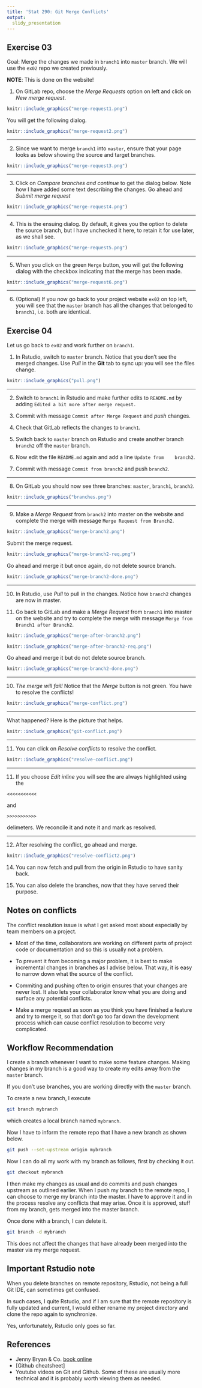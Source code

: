 ```yaml
---
title: 'Stat 290: Git Merge Conflicts'
output:
  slidy_presentation
---
```



## Exercise 03

Goal: Merge the changes we made in `branch1` into `master` branch.
We will use the `ex02` repo we created previously.

__NOTE__: This is done on the website!

1. On GitLab repo, choose the _Merge Requests_ option on left and
click on _New merge request_.

```r
knitr::include_graphics("merge-request1.png")
```

You will get the following dialog.

```r
knitr::include_graphics("merge-request2.png")
```

___


2. Since we want to merge `branch1` into `master`, ensure that your
   page looks as below showing the source and target branches.
   
```r
knitr::include_graphics("merge-request3.png")
```

___


3. Click on _Compare branches and continue_ to get the dialog
below. Note how I have added some text describing the changes. Go ahead and _Submit merge request_


```r
knitr::include_graphics("merge-request4.png")
```

___


4. This is the ensuing dialog. By default, it gives you the option to
delete the source branch, but I have unchecked it here, to retain it
for use later, as we shall see.

```r
knitr::include_graphics("merge-request5.png")
```

___


5. When you click on the green `Merge` button, you will get the
   following dialog with the checkbox indicating that the merge has
   been made. 


```r
knitr::include_graphics("merge-request6.png")
```

___


6. (Optional) If you now go back to your project website `ex02` on top
   left, you will see that the `master` branch has all the changes
   that belonged to `branch1`, i.e. both are identical.
	

## Exercise 04

Let us go back to `ex02` and work further on `branch1`.

1. In Rstudio, switch to `master` branch.  Notice that you don't see
the merged changes. Use _Pull_ in the __Git__ tab to sync up: you will
see the files change.

```r
knitr::include_graphics("pull.png")
```

___

2. Switch to `branch1` in Rstudio and make further edits to
   `README.md` by adding `Edited a bit more after merge request.`

3. Commit with message `Commit after Merge Request` and _push_ changes.

4. Check that GitLab reflects the changes to `branch1`.

5. Switch back to `master` branch on Rstudio and create another branch
   `branch2` off the `master` branch.

6. Now edit the file `README.md` again and add a line `Update from
   branch2`.

7. Commit with message `Commit from branch2` and push `branch2`.

___

8. On GitLab you should now see three branches: `master`, `branch1`,
   `branch2`.

```r
knitr::include_graphics("branches.png")
```   

___

9. Make a _Merge Request_ from `branch2` into master on the website
   and complete the merge with message `Merge Request from Branch2`.

```r
knitr::include_graphics("merge-branch2.png")
```

Submit the merge request.

```r
knitr::include_graphics("merge-branch2-req.png")
```


Go ahead and merge it but once again, do not delete source branch.


```r
knitr::include_graphics("merge-branch2-done.png")
```

___

10. In Rstudio, use _Pull_ to pull in the changes. Notice how `branch2`
   changes are now in master.

11. Go back to GitLab and make a _Merge Request_ from `branch1` into master on the website
   and try to complete the merge with message `Merge from Branch1 after Branch2`.


```r
knitr::include_graphics("merge-after-branch2.png")
```


```r
knitr::include_graphics("merge-after-branch2-req.png")
```


Go ahead and merge it but do not delete source branch.
```r
knitr::include_graphics("merge-branch2-done.png")
```

___

10. _The merge will fail!_  Notice that the _Merge_ button is not
   green. You have to resolve the conflicts!


```r
knitr::include_graphics("merge-conflict.png")
```

___

What happened? Here is the picture that helps.

```r
knitr::include_graphics("git-conflict.png")
```

___


11. You can click on _Resolve conflicts_ to resolve the conflict. 

```r
knitr::include_graphics("resolve-conflict.png")
```

___

11. If you choose _Edit inline_ you will see the 
    are always highlighted using the

```
<<<<<<<<<<<
```

and

```
>>>>>>>>>>>
```
delimeters. We reconcile it and note it and mark as resolved. 

___


12. After resolving the conflict, go ahead and merge.

```r
knitr::include_graphics("resolve-conflict2.png")
```

14. You can now fetch and pull from the origin in Rstudio to have
    sanity back.

15. You can also delete the branches, now that they have served their
    purpose. 
	
## Notes on conflicts

The conflict resolution issue is what I get asked most about
especially by team members on a project.

- Most of the time, collaborators are working on different parts of
  project code or documentation and so this is usually not a problem.

- To prevent it from becoming a major problem, it is best to make
  incremental changes in branches as I advise below. That way, it is
  easy to narrow down what the source of the conflict.

- Commiting and pushing often to origin ensures that your changes are
  never lost. It also lets your collaborator know what you are doing
  and surface any potential conflicts.

- Make a merge request as soon as you think you have finished a
  feature and try to merge it, so that don't go too far down the
  development process which can cause conflict resolution to become
  very complicated.


## Workflow Recommendation

I create a branch whenever I want to make some feature changes.
Making changes in my branch is a good way to create my edits away
from the `master` branch.

If you don't use branches, you are working directly with the `master`
branch.

To create a new branch, I execute

```bash
git branch mybranch
```
which creates a local branch named `mybranch`.

Now I have to inform the remote repo that I have a new branch as shown
below.

```bash
git push --set-upstream origin mybranch
```

Now I can do all my work with my branch as follows, first by checking
it out.

```bash
git checkout mybranch
```

I then make my changes as usual and do commits and push changes
upstream as outlined earlier.  When I push my branch to the remote
repo, I can choose to merge my branch into the master.  I have to
approve it and in the process resolve any conflicts that may
arise. Once it is approved, stuff from my branch, gets merged into the
master branch.

Once done with a branch, I can delete it.

```bash
git branch -d mybranch
```
This does not affect the changes that have already been merged into
the master via my merge request.

## Important Rstudio note

When you delete branches on remote repository, Rstudio, not being a
full Git IDE, can sometimes get confused.  

In such cases, I quite Rstudio, and if I am sure that the remote
repository is fully updated and current, I would either rename my
project directory and clone the repo again to synchronize. 

Yes, unfortunately, Rstudio only goes so far.


## References

- Jenny Bryan & Co. [book online](https://happygitwithr.com)
- [Github cheatsheet]
- Youtube videos on Git and Github. Some of these are usually more
  technical and it is probably worth viewing them as needed.







   

   
   



